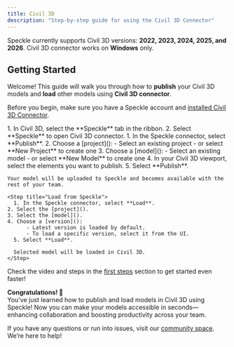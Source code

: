 ```yaml
---
title: Civil 3D  
description: "Step-by-step guide for using the Civil 3D Connector"
---
```


<Info>Speckle currently supports Civil 3D versions: **2022, 2023, 2024, 2025, and 2026**. Civil 3D connector works on **Windows** only.</Info>

## Getting Started

Welcome! This guide will walk you through how to **publish** your Civil 3D models and **load** other models using **Civil 3D connector**.

<Note> Before you begin, make sure you have a Speckle account and [installed Civil 3D Connector](http://localhost:3000/connectors/installation).</Note>

<Steps>
  <Step title="Open Civil 3D connector">
    1. In Civil 3D, select the **Speckle** tab in the ribbon.
    2. Select **Speckle** to open Civil 3D connector.
  </Step>

  <Step title="Publish to Speckle">
    1. In the Speckle connector, select **Publish**.
    2. Choose a [project]():
        - Select an existing project
        - or select **New Project** to create one
    3. Choose a [model]():
        - Select an existing model
        - or select **New Model** to create one
    4. In your Civil 3D viewport, select the elements you want to publish.
    5. Select **Publish**.
    
    Your model will be uploaded to Speckle and becomes available with the rest of your team.
  </Step>


    <Step title="Load from Speckle">
      1. In the Speckle connector, select **Load**.
    2. Select the [project]().
    3. Select the [model]().
    4. Choose a [version]():
          - Latest version is loaded by default.
          - To load a specific version, select it from the UI.
      5. Select **Load**.

      Selected model will be loaded in Civil 3D.
    </Step>

</Steps>

<Tip> Check the video and steps in the [first steps](/get-started/quickstart.mdx) section to get started even faster!</Tip>

**Congratulations! 🥳**  
You've just learned how to publish and load models in Civil 3D using Speckle! Now you can make your models accessible in seconds—enhancing collaboration and boosting productivity across your team.

<Info> If you have any questions or run into issues, visit our [community space](https://speckle.community/). We’re here to help!</Info>


<LearnMore />
